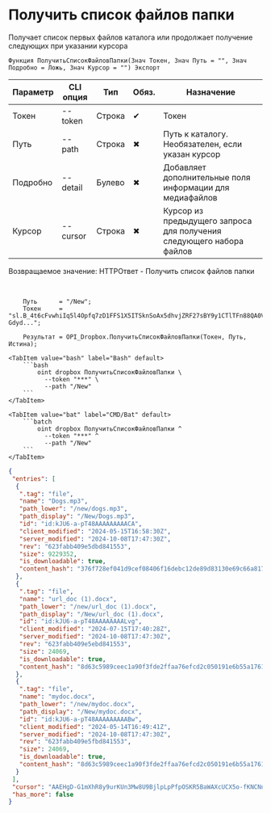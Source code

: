 ﻿---
sidebar_position: 2
---


# Получить список файлов папки
 Получает список первых файлов каталога или продолжает получение следующих при указании курсора



`Функция ПолучитьСписокФайловПапки(Знач Токен, Знач Путь = "", Знач Подробно = Ложь, Знач Курсор = "") Экспорт`

  | Параметр | CLI опция | Тип | Обяз. | Назначение |
  |-|-|-|-|-|
  | Токен | --token | Строка | &#x2714; | Токен |
  | Путь | --path | Строка | &#x2716; | Путь к каталогу. Необязателен, если указан курсор |
  | Подробно | --detail | Булево | &#x2716; | Добавляет дополнительные поля информации для медиафайлов |
  | Курсор | --cursor | Строка | &#x2716; | Курсор из предыдущего запроса для получения следующего набора файлов |

  
  Возвращаемое значение:   HTTPОтвет - Получить список файлов папки

<br/>




```bsl title="Пример использования для 1С:Предприятие/OneScript"
    Путь      = "/New";
    Токен     = "sl.B_4t6cFvwhiIq5l4Opfq7zD1FFS1X5ITSknSoAx5dhvjZRF27sBY9y1CTlTFn88QA0V_6-Gdyd...";

    Результат = OPI_Dropbox.ПолучитьСписокФайловПапки(Токен, Путь, Истина);
```
    

 <Tabs>
  
    <TabItem value="bash" label="Bash" default>
        ```bash
            oint dropbox ПолучитьСписокФайловПапки \
              --token "***" \
              --path "/New"
        ```
    </TabItem>
  
    <TabItem value="bat" label="CMD/Bat" default>
        ```batch
            oint dropbox ПолучитьСписокФайловПапки ^
              --token "***" ^
              --path "/New"
        ```
    </TabItem>
</Tabs>


```json title="Результат"
{
 "entries": [
  {
   ".tag": "file",
   "name": "Dogs.mp3",
   "path_lower": "/new/dogs.mp3",
   "path_display": "/New/Dogs.mp3",
   "id": "id:kJU6-a-pT48AAAAAAAAACA",
   "client_modified": "2024-05-15T16:58:30Z",
   "server_modified": "2024-10-08T17:47:30Z",
   "rev": "623fabb409e5dbd841553",
   "size": 9229352,
   "is_downloadable": true,
   "content_hash": "376f728ef041d9cef08406f16debc12de89d83130e69c66a817fd834d2d82dc2"
  },
  {
   ".tag": "file",
   "name": "url_doc (1).docx",
   "path_lower": "/new/url_doc (1).docx",
   "path_display": "/New/url_doc (1).docx",
   "id": "id:kJU6-a-pT48AAAAAAAALvg",
   "client_modified": "2024-07-15T17:40:28Z",
   "server_modified": "2024-10-08T17:47:30Z",
   "rev": "623fabb409e5ebd841553",
   "size": 24069,
   "is_downloadable": true,
   "content_hash": "8d63c5989ceec1a90f3fde2ffaa76efcd2c050191e6b55a1761e4e352590bd8c"
  },
  {
   ".tag": "file",
   "name": "mydoc.docx",
   "path_lower": "/new/mydoc.docx",
   "path_display": "/New/mydoc.docx",
   "id": "id:kJU6-a-pT48AAAAAAAAABw",
   "client_modified": "2024-05-14T16:49:41Z",
   "server_modified": "2024-10-08T17:47:30Z",
   "rev": "623fabb409e5fbd841553",
   "size": 24069,
   "is_downloadable": true,
   "content_hash": "8d63c5989ceec1a90f3fde2ffaa76efcd2c050191e6b55a1761e4e352590bd8c"
  }
 ],
 "cursor": "AAEHgD-G1mXhR8y9urKUn3Mw8U9BjlpLpPfpOSKR5BaWAXcUCX5o-fKNCNnkih1Bc_wgf9yMO8m6G19YSU4E2NhfuNZwdjCv5arowPnRKefKW_LRL9rHJTlqXCnNrpbZKPifJ-_QDqgxqj8wNzKSJv7fXCjYAmZOw_ZPTxunwJAayYW671V_R91M0WmKP_dhOFJrQr4zoSr_NkGPnuICKAiU",
 "has_more": false
}
```

